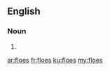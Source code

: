 ==English==

===Noun===
{{head|en|noun plural form}}

# {{plural of|floe|lang=en}}

[[ar:floes]]
[[fr:floes]]
[[ku:floes]]
[[my:floes]]